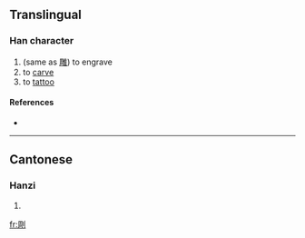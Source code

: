 ==Translingual==

===Han character===
{{Han char|rn=18|rad=刀|as=08|sn=10|four=|canj=月口中弓 (BRLN)}}

# (same as [[雕]]) to engrave
# to [[carve]]
# to [[tattoo]]

====References====
* {{Han ref|kx=0141.330|hdz=10345.080|uh=34EE|ud=13550}}

----

==Cantonese==

===Hanzi===
{{yue-hanzi|jyut=|y=diu1}}

# {{defn|Cantonese|sort=刀08}}

[[fr:㓮]]